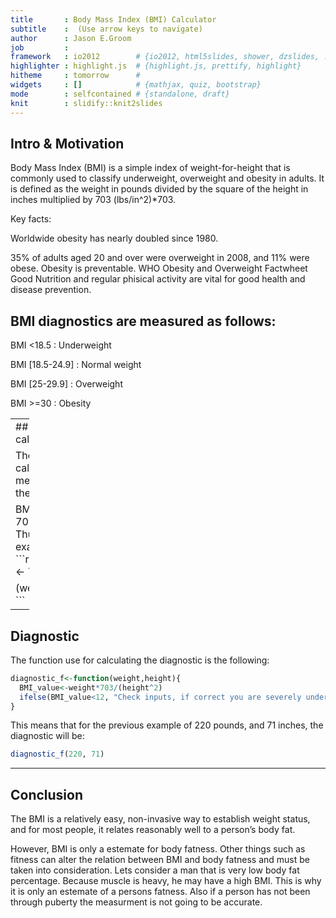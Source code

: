 ```yaml
---
title       : Body Mass Index (BMI) Calculator
subtitle    :  (Use arrow keys to navigate)
author      : Jason E.Groom
job         : 
framework   : io2012        # {io2012, html5slides, shower, dzslides, ...}
highlighter : highlight.js  # {highlight.js, prettify, highlight}
hitheme     : tomorrow      # 
widgets     : []            # {mathjax, quiz, bootstrap}
mode        : selfcontained # {standalone, draft}
knit        : slidify::knit2slides
---
```


## Intro & Motivation

Body Mass Index (BMI) is a simple index of weight-for-height that is commonly used to classify underweight, overweight and obesity in adults. It is defined as the weight in pounds divided by the square of the height in inches multiplied by 703 (lbs/in^2)*703.

Key facts:

Worldwide obesity has nearly doubled since 1980.

35% of adults aged 20 and over were overweight in 2008, and 11% were obese.
Obesity is preventable. WHO Obesity and Overweight Factwheet
Good Nutrition and regular phisical activity are vital for good health and disease prevention. 

## BMI diagnostics are measured as follows:
BMI <18.5 : Underweight

BMI [18.5-24.9] : Normal weight

BMI [25-29.9] : Overweight

BMI >=30 : Obesity

---
## How is BMI calculated?

There is a formula for calculating the BMI measure. The formula is the following:

BMI = weight(lbs) * 703/ height(inches)^2
Thus for the next example, the BMI will be:
```r
weight <- 220
height <- 71

(weight*703)/(height^2)
```

---

## Diagnostic
The function use for calculating the diagnostic is the following:

```r
diagnostic_f<-function(weight,height){
  BMI_value<-weight*703/(height^2)
  ifelse(BMI_value<12, "Check inputs, if correct you are severely under weight", ifelse(BMI_value<18.5,"Under Weight",ifelse(BMI_value<25,"Normal",ifelse(BMI_value<30,"Over Weight",ifelse(BMI_value<60, "Obese", "Check inputs, if correct you are severely over weight")))))
}

```

This means that for the previous example of 220 pounds, and 71 inches, the diagnostic will be:

```r
diagnostic_f(220, 71)
```

---

## Conclusion

The BMI is a relatively easy, non-invasive way to establish weight status, and for most people, it relates reasonably well to a person's body fat.  

However, BMI is only a estemate for body fatness. Other things such as fitness can alter the relation between BMI and body fatness and must be taken into consideration. Lets consider a man that is very low body fat percentage. Because muscle is heavy, he may have a high BMI.  This is why it is only an estemate of a persons fatness. Also if a person has not been through puberty the measurment is not going to be accurate.  


